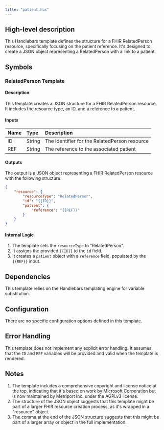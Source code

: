 ```yaml
---
title: "patient.hbs"
---
```


## High-level description
This Handlebars template defines the structure for a FHIR RelatedPerson resource, specifically focusing on the patient reference. It's designed to create a JSON object representing a RelatedPerson with a link to a patient.

## Symbols

### RelatedPerson Template
#### Description
This template creates a JSON structure for a FHIR RelatedPerson resource. It includes the resource type, an ID, and a reference to a patient.

#### Inputs
| Name | Type | Description |
|:-----|:-----|:------------|
| ID | String | The identifier for the RelatedPerson resource |
| REF | String | The reference to the associated patient |

#### Outputs
The output is a JSON object representing a FHIR RelatedPerson resource with the following structure:
```json
{
    "resource": {
        "resourceType": "RelatedPerson",
        "id": "{{ID}}",
        "patient": {
            "reference": "{{REF}}"
        }
    }
}
```

#### Internal Logic
1. The template sets the `resourceType` to "RelatedPerson".
2. It assigns the provided `{{ID}}` to the `id` field.
3. It creates a `patient` object with a `reference` field, populated by the `{{REF}}` input.

## Dependencies
This template relies on the Handlebars templating engine for variable substitution.

## Configuration
There are no specific configuration options defined in this template.

## Error Handling
This template does not implement any explicit error handling. It assumes that the `ID` and `REF` variables will be provided and valid when the template is rendered.

## Notes
1. The template includes a comprehensive copyright and license notice at the top, indicating that it's based on work by Microsoft Corporation but is now maintained by Metriport Inc. under the AGPLv3 license.
2. The structure of the JSON object suggests that this template might be part of a larger FHIR resource creation process, as it's wrapped in a "resource" object.
3. The comma at the end of the JSON structure suggests that this might be part of a larger array or object in the full implementation.